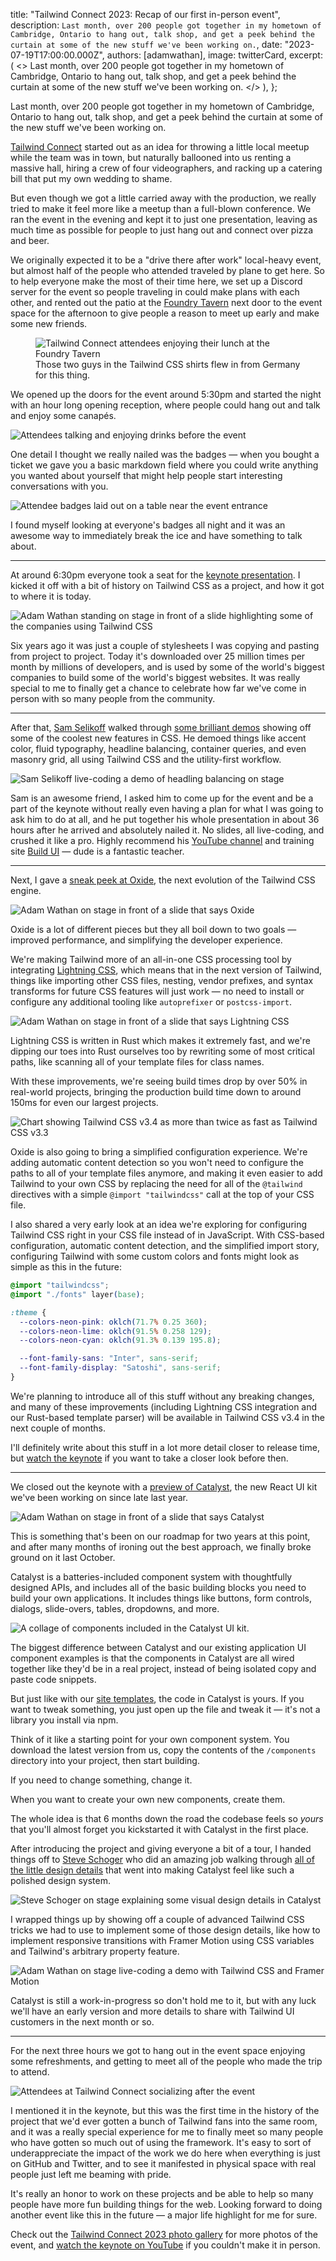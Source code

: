 
  title: "Tailwind Connect 2023: Recap of our first in-person event",
  description: `Last month, over 200 people got together in my hometown of Cambridge, Ontario to hang out, talk shop, and get a peek behind the curtain at some of the new stuff we've been working on.`,
  date: "2023-07-19T17:00:00.000Z",
  authors: [adamwathan],
  image: twitterCard,
  excerpt: (
    <>
      Last month, over 200 people got together in my hometown of Cambridge, Ontario to hang out, talk shop, and get a
      peek behind the curtain at some of the new stuff we've been working on.
    </>
  ),
};

<YouTubeVideo id="CLkxRnRQtDE" />

Last month, over 200 people got together in my hometown of Cambridge, Ontario to hang out, talk shop, and get a peek behind the curtain at some of the new stuff we've been working on.

[Tailwind Connect](https://connect.tailwindcss.com) started out as an idea for throwing a little local meetup while the team was in town, but naturally ballooned into us renting a massive hall, hiring a crew of four videographers, and racking up a catering bill that put my own wedding to shame.

But even though we got a little carried away with the production, we really tried to make it feel more like a meetup than a full-blown conference. We ran the event in the evening and kept it to just one presentation, leaving as much time as possible for people to just hang out and connect over pizza and beer.

We originally expected it to be a "drive there after work" local-heavy event, but almost half of the people who attended traveled by plane to get here. So to help everyone make the most of their time here, we set up a Discord server for the event so people traveling in could make plans with each other, and rented out the patio at the [Foundry Tavern](https://www.instagram.com/foundrytavern/) next door to the event space for the afternoon to give people a reason to meet up early and make some new friends.

<figure>
  <Image src={imgFoundryTavern} alt="Tailwind Connect attendees enjoying their lunch at the Foundry Tavern" />
  <figcaption>Those two guys in the Tailwind CSS shirts flew in from Germany for this thing.</figcaption>
</figure>

We opened up the doors for the event around 5:30pm and started the night with an hour long opening reception, where people could hang out and talk and enjoy some canapés.

<Image src={imgAttendeesTalking} alt="Attendees talking and enjoying drinks before the event" />

One detail I thought we really nailed was the badges — when you bought a ticket we gave you a basic markdown field where you could write anything you wanted about yourself that might help people start interesting conversations with you.

<Image src={imgAttendeeBadges} alt="Attendee badges laid out on a table near the event entrance" />

I found myself looking at everyone's badges all night and it was an awesome way to immediately break the ice and have something to talk about.

---

At around 6:30pm everyone took a seat for the [keynote presentation](https://www.youtube.com/watch?v=CLkxRnRQtDE&t=0s). I kicked it off with a bit of history on Tailwind CSS as a project, and how it got to where it is today.

<Image
  src={imgCompaniesUsingTailwindCss}
  alt="Adam Wathan standing on stage in front of a slide highlighting some of the companies using Tailwind CSS"
/>

Six years ago it was just a couple of stylesheets I was copying and pasting from project to project. Today it's downloaded over 25 million times per month by millions of developers, and is used by some of the world's biggest companies to build some of the world's biggest websites. It was really special to me to finally get a chance to celebrate how far we've come in person with so many people from the community.

---

After that, [Sam Selikoff](https://twitter.com/samselikoff) walked through [some brilliant demos](https://www.youtube.com/watch?v=CLkxRnRQtDE&t=600s) showing off some of the coolest new features in CSS. He demoed things like accent color, fluid typography, headline balancing, container queries, and even masonry grid, all using Tailwind CSS and the utility-first workflow.

<Image src={imgSamSelikoff} alt="Sam Selikoff live-coding a demo of headling balancing on stage" />

Sam is an awesome friend, I asked him to come up for the event and be a part of the keynote without really even having a plan for what I was going to ask him to do at all, and he put together his whole presentation in about 36 hours after he arrived and absolutely nailed it. No slides, all live-coding, and crushed it like a pro. Highly recommend his [YouTube channel](https://www.youtube.com/samselikoff) and training site [Build UI](https://buildui.com/) — dude is a fantastic teacher.

---

Next, I gave a [sneak peek at Oxide](https://www.youtube.com/watch?v=CLkxRnRQtDE&t=2146s), the next evolution of the Tailwind CSS engine.

<Image src={imgOxide} alt="Adam Wathan on stage in front of a slide that says Oxide" />

Oxide is a lot of different pieces but they all boil down to two goals — improved performance, and simplifying the developer experience.

We're making Tailwind more of an all-in-one CSS processing tool by integrating [Lightning CSS](https://lightningcss.dev/), which means that in the next version of Tailwind, things like importing other CSS files, nesting, vendor prefixes, and syntax transforms for future CSS features will just work — no need to install or configure any additional tooling like `autoprefixer` or `postcss-import`.

<Image src={imgLightningCss} alt="Adam Wathan on stage in front of a slide that says Lightning CSS" />

Lightning CSS is written in Rust which makes it extremely fast, and we're dipping our toes into Rust ourselves too by rewriting some of most critical paths, like scanning all of your template files for class names.

With these improvements, we're seeing build times drop by over 50% in real-world projects, bringing the production build time down to around 150ms for even our largest projects.

<Image
  src={imgOxidePerformance}
  alt="Chart showing Tailwind CSS v3.4 as more than twice as fast as Tailwind CSS v3.3"
/>

Oxide is also going to bring a simplified configuration experience. We're adding automatic content detection so you won't need to configure the paths to all of your template files anymore, and making it even easier to add Tailwind to your own CSS by replacing the need for all of the `@tailwind` directives with a simple `@import "tailwindcss"` call at the top of your CSS file.

I also shared a very early look at an idea we're exploring for configuring Tailwind CSS right in your CSS file instead of in JavaScript. With CSS-based configuration, automatic content detection, and the simplified import story, configuring Tailwind with some custom colors and fonts might look as simple as this in the future:

```css
@import "tailwindcss";
@import "./fonts" layer(base);

:theme {
  --colors-neon-pink: oklch(71.7% 0.25 360);
  --colors-neon-lime: oklch(91.5% 0.258 129);
  --colors-neon-cyan: oklch(91.3% 0.139 195.8);

  --font-family-sans: "Inter", sans-serif;
  --font-family-display: "Satoshi", sans-serif;
}
```

We're planning to introduce all of this stuff without any breaking changes, and many of these improvements (including Lightning CSS integration and our Rust-based template parser) will be available in Tailwind CSS v3.4 in the next couple of months.

I'll definitely write about this stuff in a lot more detail closer to release time, but [watch the keynote](https://www.youtube.com/watch?v=CLkxRnRQtDE&t=2146s) if you want to take a closer look before then.

---

We closed out the keynote with a [preview of Catalyst](https://youtu.be/CLkxRnRQtDE?t=3512), the new React UI kit we've been working on since late last year.

<Image src={imgCatalyst} alt="Adam Wathan on stage in front of a slide that says Catalyst" />

This is something that's been on our roadmap for two years at this point, and after many months of ironing out the best approach, we finally broke ground on it last October.

Catalyst is a batteries-included component system with thoughtfully designed APIs, and includes all of the basic building blocks you need to build your own applications. It includes things like buttons, form controls, dialogs, slide-overs, tables, dropdowns, and more.

<Image src={imgCatalystPreview} alt="A collage of components included in the Catalyst UI kit." />

The biggest difference between Catalyst and our existing application UI component examples is that the components in Catalyst are all wired together like they'd be in a real project, instead of being isolated copy and paste code snippets.

But just like with our [site templates](https://tailwindui.com/templates), the code in Catalyst is yours. If you want to tweak something, you just open up the file and tweak it — it's not a library you install via npm.

Think of it like a starting point for your own component system. You download the latest version from us, copy the contents of the `/components` directory into your project, then start building.

If you need to change something, change it.

When you want to create your own new components, create them.

The whole idea is that 6 months down the road the codebase feels so _yours_ that you'll almost forget you kickstarted it with Catalyst in the first place.

After introducing the project and giving everyone a bit of a tour, I handed things off to [Steve Schoger](https://twitter.com/steveschoger) who did an amazing job walking through [all of the little design details](https://www.youtube.com/watch?v=CLkxRnRQtDE&t=4209s) that went into making Catalyst feel like such a polished design system.

<Image src={imgSteveSchoger} alt="Steve Schoger on stage explaining some visual design details in Catalyst" />

I wrapped things up by showing off a couple of advanced Tailwind CSS tricks we had to use to implement some of those design details, like how to implement responsive transitions with Framer Motion using CSS variables and Tailwind's arbitrary property feature.

<Image src={imgAdamWathan} alt="Adam Wathan on stage live-coding a demo with Tailwind CSS and Framer Motion" />

Catalyst is still a work-in-progress so don't hold me to it, but with any luck we'll have an early version and more details to share with Tailwind UI customers in the next month or so.

---

For the next three hours we got to hang out in the event space enjoying some refreshments, and getting to meet all of the people who made the trip to attend.

<Image src={imgAttendeesSocializing} alt="Attendees at Tailwind Connect socializing after the event" />

I mentioned it in the keynote, but this was the first time in the history of the project that we'd ever gotten a bunch of Tailwind fans into the same room, and it was a really special experience for me to finally meet so many people who have gotten so much out of using the framework. It's easy to sort of underappreciate the impact of the work we do here when everything is just on GitHub and Twitter, and to see it manifested in physical space with real people just left me beaming with pride.

It's really an honor to work on these projects and be able to help so many people have more fun building things for the web. Looking forward to doing another event like this in the future — a major life highlight for me for sure.

Check out the [Tailwind Connect 2023 photo gallery](https://connect.tailwindcss.com/photos) for more photos of the event, and [watch the keynote on YouTube](https://www.youtube.com/watch?v=CLkxRnRQtDE) if you couldn't make it in person.
